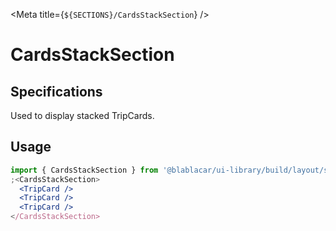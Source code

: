 

<Meta title={`${SECTIONS}/CardsStackSection`} />


# **CardsStackSection**

<Canvas>
  <Story name="default">
    <CardsStackSection>
      <TripCard {...tripCardConfig} />
      <TripCard {...tripCardConfig} />
      <TripCard {...tripCardConfig} />
      <TripCard {...tripCardConfig} />
      <TripCard {...tripCardConfig} />
      <TripCard {...tripCardConfig} />
    </CardsStackSection>
  </Story>
</Canvas>

## Specifications

Used to display stacked TripCards.

## Usage

```jsx
import { CardsStackSection } from '@blablacar/ui-library/build/layout/section/cardsGridSection'
;<CardsStackSection>
  <TripCard />
  <TripCard />
  <TripCard />
</CardsStackSection>
```

<ArgsTable of={CardsStackSection} />
